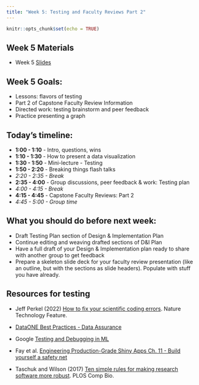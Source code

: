 ```yaml
---
title: "Week 5: Testing and Faculty Reviews Part 2"
---
```


```r
knitr::opts_chunk$set(echo = TRUE)
```

## Week 5 Materials

-   Week 5 [Slides](https://docs.google.com/presentation/d/e/2PACX-1vSfMQhJYYIg9tK885rX51iTqQpUQIYj2jNnIYgsjtAOKm2uKYxZ2ce7jYPaA1j5RPLYO6F6Tcms0QL3/pub?start=false&loop=false&delayms=3000)

## Week 5 Goals:

- Lessons: flavors of testing
- Part 2 of Capstone Faculty Review Information
- Directed work: testing brainstorm and peer feedback
- Practice presenting a graph

## Today's timeline:

- **1:00 - 1:10** - Intro, questions, wins
- **1:10 - 1:30** - How to present a data visualization
- **1:30 - 1:50** - Mini-lecture - Testing
- **1:50 - 2:20** - Breaking things flash talks
- *2:20 - 2:35 - Break*
- **2:35 - 4:00** - Group discussions, peer feedback & work: Testing plan
- *4:00 - 4:15 - Break*
- **4:15 - 4:45** - Capstone Faculty Reviews: Part 2
- *4:45 - 5:00 - Group time*

## What you should do before next week: 

- Draft Testing Plan section of Design & Implementation Plan
- Continue editing and weaving drafted sections of D&I Plan
- Have a full draft of your Design & Implementation plan ready to share with another group to get feedback
- Prepare a skeleton slide deck for your faculty review presentation (like an outline, but with the sections as slide headers). Populate with stuff you have already. 

## Resources for testing

- Jeff Perkel (2022) [How to fix your scientific coding errors](https://www.nature.com/articles/d41586-022-00217-0). Nature Technology Feature. 

- [DataONE Best Practices - Data Assurance](https://dataoneorg.github.io/Education/bp_step/assure/)

- Google [Testing and Debugging in ML](https://developers.google.com/machine-learning/testing-debugging)

- Fay et al. [Engineering Production-Grade Shiny Apps Ch. 11 - Build yourself a safety net](https://engineering-shiny.org/build-yourself-safety-net.html)

- Taschuk and Wilson (2017) [Ten simple rules for making research software more robust](https://journals.plos.org/ploscompbiol/article?id=10.1371/journal.pcbi.1005412). PLOS Comp Bio. 

